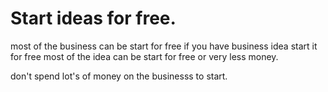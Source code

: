 # Start ideas for free.

most of the business can be start for free if you have business idea start it for free most of the idea can be start for free or very less money.

don't spend lot's of money on the businesss to start.